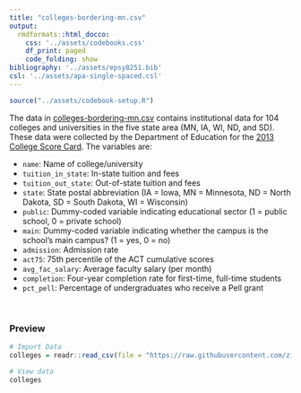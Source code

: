 ```yaml
---
title: "colleges-bordering-mn.csv"
output: 
  rmdformats::html_docco:
    css: '../assets/codebooks.css'
    df_print: paged
    code_folding: show
bibliography: '../assets/epsy8251.bib'
csl: '../assets/apa-single-spaced.csl'
---
```



```r
source("../assets/codebook-setup.R")
```


The data in [colleges-bordering-mn.csv](https://raw.githubusercontent.com/zief0002/epsy-8251/main/data/colleges-bordering-mn.csv) contains institutional data for 104 colleges and universities in the five state area (MN, IA, WI, ND, and SD). These data were collected by the Department of Education for the [2013 College Score Card](https://collegescorecard.ed.gov/). The variables are:

- `name`: Name of college/university
- `tuition_in_state`: In-state tuition and fees
- `tuition_out_state`: Out-of-state tuition and fees
- `state`: State postal abbreviation (IA = Iowa, MN = Minnesota, ND = North Dakota, SD = South Dakota, WI = Wisconsin)
- `public`: Dummy-coded variable indicating educational sector (1 = public school, 0 = private school)
- `main`: Dummy-coded variable indicating whether the campus is the school's main campus? (1 = yes, 0 = no)
- `admission`: Admission rate
- `act75`: 75th percentile of the ACT cumulative scores
- `avg_fac_salary`: Average faculty salary (per month)
- `completion`: Four-year completion rate for first-time, full-time students
- `pct_pell`: Percentage of undergraduates who receive a Pell grant

<br />


### Preview

```r
# Import Data
colleges = readr::read_csv(file = "https://raw.githubusercontent.com/zief0002/epsy-8251/main/data/colleges-bordering-mn.csv")

# View data
colleges
```

<br />



